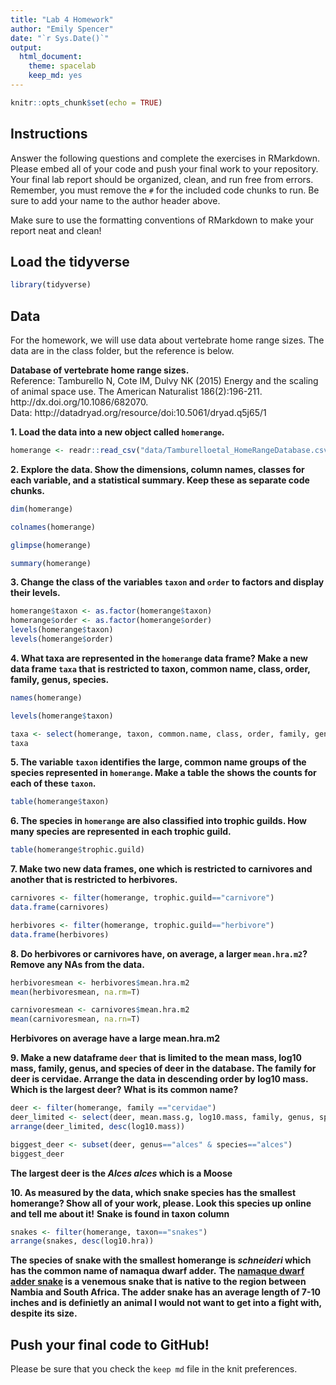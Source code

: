 ```yaml
---
title: "Lab 4 Homework"
author: "Emily Spencer"
date: "`r Sys.Date()`"
output:
  html_document: 
    theme: spacelab
    keep_md: yes
---
```


```r
knitr::opts_chunk$set(echo = TRUE)
```

## Instructions
Answer the following questions and complete the exercises in RMarkdown. Please embed all of your code and push your final work to your repository. Your final lab report should be organized, clean, and run free from errors. Remember, you must remove the `#` for the included code chunks to run. Be sure to add your name to the author header above.  

Make sure to use the formatting conventions of RMarkdown to make your report neat and clean!  

## Load the tidyverse
```r
library(tidyverse)
```

## Data
For the homework, we will use data about vertebrate home range sizes. The data are in the class folder, but the reference is below.  

**Database of vertebrate home range sizes.**  
Reference: Tamburello N, Cote IM, Dulvy NK (2015) Energy and the scaling of animal space use. The American Naturalist 186(2):196-211. http://dx.doi.org/10.1086/682070.  
Data: http://datadryad.org/resource/doi:10.5061/dryad.q5j65/1  

**1. Load the data into a new object called `homerange`.**
```r
homerange <- readr::read_csv("data/Tamburelloetal_HomeRangeDatabase.csv")
```

**2. Explore the data. Show the dimensions, column names, classes for each variable, and a statistical summary. Keep these as separate code chunks.**  
```r
dim(homerange)
```
```r
colnames(homerange)
```
```r
glimpse(homerange)
```
```r
summary(homerange)
```

**3. Change the class of the variables `taxon` and `order` to factors and display their levels.**  
```r
homerange$taxon <- as.factor(homerange$taxon)
homerange$order <- as.factor(homerange$order)
levels(homerange$taxon)
levels(homerange$order)
```

**4. What taxa are represented in the `homerange` data frame? Make a new data frame `taxa` that is restricted to taxon, common name, class, order, family, genus, species.**  
```r
names(homerange)
```
```r
levels(homerange$taxon)
```
```r
taxa <- select(homerange, taxon, common.name, class, order, family, genus, species)
taxa
```


**5. The variable `taxon` identifies the large, common name groups of the species represented in `homerange`. Make a table the shows the counts for each of these `taxon`.**  
```r
table(homerange$taxon)
```

**6. The species in `homerange` are also classified into trophic guilds. How many species are represented in each trophic guild.**  
```r
table(homerange$trophic.guild)
```

**7. Make two new data frames, one which is restricted to carnivores and another that is restricted to herbivores.**  
```r
carnivores <- filter(homerange, trophic.guild=="carnivore")
data.frame(carnivores)
```
```r
herbivores <- filter(homerange, trophic.guild=="herbivore")
data.frame(herbivores)
```

**8. Do herbivores or carnivores have, on average, a larger `mean.hra.m2`? Remove any NAs from the data.**  
```r
herbivoresmean <- herbivores$mean.hra.m2
mean(herbivoresmean, na.rm=T)
```
```r
carnivoresmean <- carnivores$mean.hra.m2
mean(carnivoresmean, na.rn=T)
```
**Herbivores on average have a large mean.hra.m2**

**9. Make a new dataframe `deer` that is limited to the mean mass, log10 mass, family, genus, and species of deer in the database. The family for deer is cervidae. Arrange the data in descending order by log10 mass. Which is the largest deer? What is its common name?**  

```r
deer <- filter(homerange, family =="cervidae")
deer_limited <- select(deer, mean.mass.g, log10.mass, family, genus, species)
arrange(deer_limited, desc(log10.mass))
```
```r
biggest_deer <- subset(deer, genus=="alces" & species=="alces")
biggest_deer
```

**The largest deer is the *Alces alces* which is a Moose**

**10. As measured by the data, which snake species has the smallest homerange? Show all of your work, please. Look this species up online and tell me about it!** **Snake is found in taxon column**    
```r
snakes <- filter(homerange, taxon=="snakes")
arrange(snakes, desc(log10.hra))
```
**The species of snake with the smallest homerange is *schneideri* which has the common name of namaqua dwarf adder.**
**The [namaque dwarf adder snake](https://en.wikipedia.org/wiki/Bitis_schneideri) is a venemous snake that is native to the region between Nambia and South Africa. The adder snake has an average length of 7-10 inches and is definietly an animal I would not want to get into a fight with, despite its size.**

## Push your final code to GitHub!
Please be sure that you check the `keep md` file in the knit preferences.   